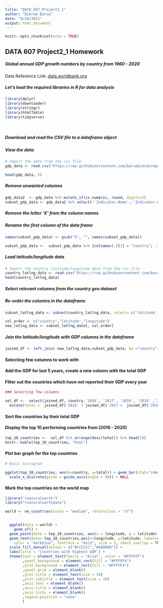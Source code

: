 ```yaml
---
title: "DATA_607_Project2_1"
author: "Bikram Barua"
date: "9/28/2021"
output: html_document
---
```


```r
knitr::opts_chunk$set(echo = TRUE)
```

## DATA 607 Project2_1 Homework
##### Global annual GDP growth numbers by country from 1960 - 2020
Data Reference Link: [data.worldbank.org](https://data.worldbank.org/indicator/NY.GDP.MKTP.KD.ZG)


##### Let's load the required libraries in R for data analysis
```r
library(dplyr)
library(downloader)
library(stringr)
library(htmlTable)
library(tidyverse)

```

<br>

##### Download and read the CSV file to a dataframe object  
##### View the data  

```r

# Import the data from the csv file
gdp_data <- read.csv("https://raw.githubusercontent.com/baruab/msdsrepo/main/DATA-607/GDP_by_country.csv", stringsAsFactors = FALSE)

head(gdp_data, 5)  

```

##### Remove unwanted columns

```r
gdp_data2  <- gdp_data %>% mutate_if(is.numeric, round, digits=2)
subset_gdp_data <- gdp_data2 %>% select(-'Indicator.Name',-'Indicator.Code')

```

##### Remove the letter 'X' from the column names
##### Rename the first column of the data frame

```r
names(subset_gdp_data) <- gsub("X", "", names(subset_gdp_data))

subset_gdp_data <-  subset_gdp_data %>% {colnames(.)[1] = "country"; .}

```


##### Load latitude/longitude data

```r

# Import the country latitude/longitude data from the csv file
country_latlng_data <- read.csv("https://raw.githubusercontent.com/baruab/msdsrepo/main/DATA-607/country_latitude_longitude.csv")
head(country_latlng_data)

```

##### Select relevant columns from the country geo dataset
##### Re-order the columns in the dataframe

```r

subset_latlng_data <- subset(country_latlng_data, select= c('latitude', 'longitude', 'country'))

col_order <- c("country","latitude","longitude")
new_latlng_data <- subset_latlng_data[, col_order]

```

##### Join the latitude/longitude with GDP columns in the dataframe

```r
joined_df <- left_join( new_latlng_data,subset_gdp_data, by ="country")


```
#### Selecting few columns to work with
#### Add the GDP for last 5 years, create a new column with the total GDP
#### Filter out the countries which have not reported their GDP every year

```r
### Selecting few columns

sel_df <-  select(joined_df, country,'2016', '2017', '2018', '2019' ,'2020', latitude, longitude) %>%
  mutate(total =  joined_df$'2016' + joined_df$'2017'+  joined_df$'2018'+ joined_df$'2019' + joined_df$'2020') %>% filter(!is.na(total))


```

#### Sort the countries by their total GDP
#### Display the top 10 performing countries from (2016 - 2020)
```r
top_10_countries <-  sel_df %>% arrange(desc(total)) %>% head(10) 
knitr::kable(top_10_countries, "html")
```

#### Plot bar graph for the top countries

```r
# Basic histogram

ggplot(top_10_countries, aes(x=country, y=total)) + geom_bar(stat="identity") +
  scale_x_discrete(guide = guide_axis(angle = 90)) + NULL
```

#### Mark the top countries on the world map

```r

library("rnaturalearth")
library("rnaturalearthdata")

world <- ne_countries(scale = "medium", returnclass = "sf")

  
  ggplot(data = world) +
    geom_sf() +
  geom_point(data = top_10_countries, aes(x = longitude, y = latitude), color = "#e60000") +
  geom_text(data= top_10_countries,aes(x=longitude, y=latitude, label=country),
    color = "darkblue", fontface = "bold", size = 3, check_overlap = TRUE)  +
  scale_fill_manual(values = c("#CCCCCC","#e60000")) +
  labs(title = 'Countries with highest GDP') +
  theme(text = element_text(family = "Arial", color = "#FFFFFF")
        ,panel.background = element_rect(fill = "#FFFFF4")
        ,plot.background = element_rect(fill = "#FFFFF4")
        ,panel.grid = element_blank()
        ,plot.title = element_text(size = 30)
        ,plot.subtitle = element_text(size = 10)
        ,axis.text = element_blank()
        ,axis.title = element_blank()
        ,axis.ticks = element_blank()
        ,legend.position = "none"
        )
```

